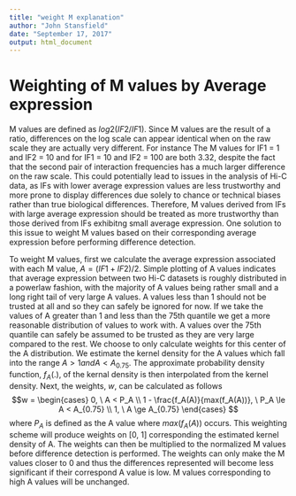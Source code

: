 ---
title: "weight M explanation"
author: "John Stansfield"
date: "September 17, 2017"
output: html_document
---

# Weighting of M values by Average expression

M values are defined as $log2(IF2 / IF1)$. Since M values are the result of a ratio, differences on the log scale can appear identical when on the raw scale they are actually very different. For instance The M values for IF1 = 1 and IF2 = 10 and for IF1 = 10 and IF2 = 100 are both 3.32, despite the fact that the second pair of interaction frequencies has a much larger difference on the raw scale. This could potentially lead to issues in the analysis of Hi-C data, as IFs with lower average expression values are less trustworthy and more prone to display differences due solely to chance or technical biases rather than true biological differences. Therefore, M values derived from IFs with large average expression should be treated as more trustworthy than those derived from IFs exhibitng small average expression. One solution to this issue to weight M values based on their corresponding average expression before performing difference detection. 

To weight M values, first we calculate the average expression associated with each M value, $A = (IF1 + IF2) / 2$. Simple plotting of A values indicates that average expression between two Hi-C datasets is roughly distributed in a powerlaw fashion, with the majority of A values being rather small and a long right tail of very large A values. A values less than 1 should not be trusted at all and so they can safely be ignored for now. If we take the values of A greater than 1 and less than the 75th quantile we get a more reasonable distribution of values to work with. A values over the 75th quantile can safely be assumed to be trusted as they are very large compared to the rest. We choose to only calculate weights for this center of the A distribution. We estimate the kernel density for the A values which fall into the range $A > 1 and A < A_{0.75}$. The approximate probability density function, $f_A(.)$, of the kernal density is then interpolated from the kernel density. Next, the weights, $w$, can be calculated as follows
$$w = \begin{cases} 0, \  A < P_A \\
1 - \frac{f_A(A)}{max(f_A(A))}, \ P_A \le A < A_{0.75} \\
1, \ A \ge A_{0.75}
\end{cases}
$$
where $P_A$ is defined as the A value where $max(f_A(A))$ occurs. This weighting scheme will produce weights on [0, 1] corresponding the estimated kernel density of A. The weights can then be multiplied to the normalized M values before difference detection is performed. The weights can only make the M values closer to 0 and thus the differences represented will become less significant if their correspond A value is low. M values corresponding to high A values will be unchanged. 
